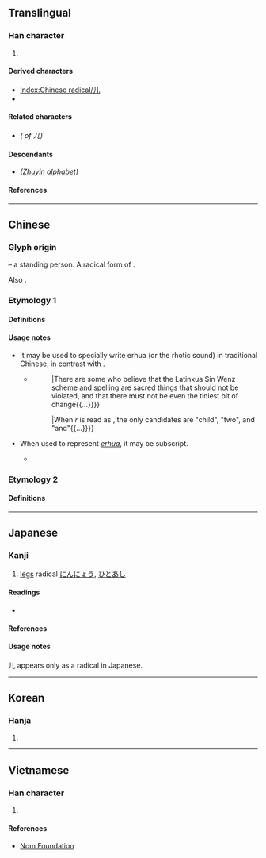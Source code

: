 {{also|ㄦ|ル|几|兒}}
{{character info/new}}
==Translingual==
{{Han simplified forms|兒|児|儿}}
{{stroke order|strokes=2}}
{{stroke order|type=animate}}

===Han character===
{{Han char|rn=10|rad=儿|as=00|sn=2|four=22010|canj=LU|ids=⿰丿乚}}

# {{mul-kangxi radical-def}}

====Derived characters====
* [[Index:Chinese radical/儿]]
* {{l|mul|[[尣]], [[圥]], [[灮]], [[皃]], [[見]]([[见]]), [[完]], [[羌]], [[虎]], [[亮]], [[竟]], [[匹]]}}

====Related characters====
* {{l|mul|兒}} ''({{w|Traditional Chinese|Traditional form}} of 儿)''

====Descendants====
* {{l|mul|ㄦ}} ''([[Appendix:Zhuyin script|Zhuyin alphabet]])''
<!-- Note: Not related to Katakana ル which is descended from 流-->

====References====
{{wikidata|Q56440655}}
{{Han ref|kx=0123.010|dkj=01336|dj=0257.210|hdz=10264.040|uh=513F}}

----

==Chinese==

===Glyph origin===
{{Han etym}}
{{liushu|p}} – a standing person. A radical form of {{m|zh|人}}.

Also {{Han simp|兒|f=臼|t=&nbsp;|nocap=y}}.

===Etymology 1===

====Definitions====
{{zh-see|兒}}

====Usage notes====
* It may be used to specially write erhua (or the rhotic sound) in traditional Chinese, in contrast with {{zh-l|兒|[[child]]}}.
** {{quote-book|year=1950|author={{w2|zh|林漢達|林濤}} (Lin Tao)|title={{lang|zh|定型化新文字}} (Dingshinghua Sin Wenz)|trans-title=|publisher={{w2|zh|生活·讀書·新知三聯書店}}|edition=2nd|page=}}
**: {{quote|zh|有人把拉丁化新文字的方案跟寫法看做神聖不可侵犯的東西，不准有[[一點兒|一點儿]]改變{{...}}|There are some who believe that the Latinxua Sin Wenz scheme and spelling are sacred things that should not be violated, and that there must not be even the tiniest bit of change{{...}}}}
**: {{quote|zh|r念“儿”只有“[[兒]]”“二”“而”這幾個字{{...}}|When ''r'' is read as {{lang|zh|儿}}, the only candidates are "child", "two", and "and"{{...}}}}
* When used to represent ''[[erhua]]'', it may be subscript.
** {{quote-book|year=1968|author={{w2|zh|趙元任}} ({{w|Yuen Ren Chao}})|title={{lang|zh|語言問題}}|trans-title=Problems in Linguistics|publisher={{w2|zh|臺灣商務印書館}}|page=83}}
**: {{quote|zh|固然平常念一個單字的時候，重音的音節在樂音上也是高[[一點兒|一點<sub>儿</sub>]]，不過它不一定老是這個樣子。|Admittedly, when pronouncing these a word, the stressed syllable is, musically speaking, a bit higher-pitched, but this is not necessarily always the case.}}

===Etymology 2===

====Definitions====
{{zh-see|人|v}}

----

==Japanese==

===Kanji===
{{ja-kanji|grade=r|rs=儿00}}

# [[legs]] radical [[にんにょう]], [[ひとあし]]

====Readings====
* {{ja-readings|on=[[じん]] (jin), [[にん]] (nin)|kun=[[がい]] (gai), [[にんにょう]] (ninnyou)}}

====References====
{{ja-kref
|jis=5139
|ku=4925
|shift=9958
|euc=D1B9
|freq=''radical''
|nelson=''not listed''
|newnelson=340
|halpern=4
|kld=''not listed''
|heisig=''not listed''
|tuttle=0a2.2
}}

====Usage notes====
儿 appears only as a radical in Japanese.

----

==Korean==

===Hanja===
{{ko-hanja|hangeul=[[인]], [[궤]]|rv=in, gwe|mr=in, kwe}}

# {{defn|lang=ko|sort=儿00}}

----

==Vietnamese==

===Han character===
{{vi-hantu|[[nhân]], [[nhi]]|rs=儿00}}

# {{defn|lang=vi|sort=儿00}}

====References====
* [http://nomfoundation.org/common/nom_details.php?codepoint=513f Nom Foundation]